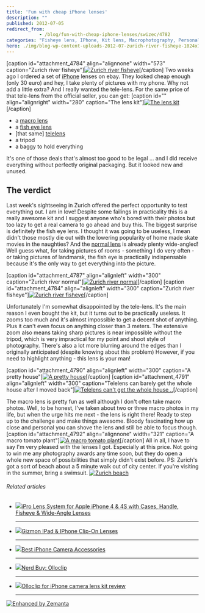 ```yaml
---
title: 'Fun with cheap iPhone lenses'
description: ""
published: 2012-07-05
redirect_from: 
            - /blog/fun-with-cheap-iphone-lenses/swizec/4782
categories: "Fisheye lens, IPhone, Kit lens, Macrophotography, Personal, Telephoto lens, Travel + Events, Wide-angle lens, Zurich"
hero: ./img/blog-wp-content-uploads-2012-07-zurich-river-fisheye-1024x764.jpg
---
```

\[caption id=&quot;attachment_4784&quot; align=&quot;alignnone&quot; width=&quot;573&quot; caption=&quot;Zurich river fisheye&quot;][![Zurich river fisheye](./img/blog-wp-content-uploads-2012-07-zurich-river-fisheye-1024x764.jpg "Zurich river fisheye")](http://swizec.com/blog/wp-content/uploads/2012/07/zurich-river-fisheye.jpg)\[/caption] Two weeks ago I ordered a set of [iPhone](http://www.apple.com/iphone "iPhone") lenses on ebay. They looked cheap enough (only 30 euro) and hey, I take plenty of pictures with my phone. Why not add a little extra? And I really wanted the tele-lens. For the same price of that tele-lens from the official seller, you can get: \[caption id=&quot;&quot; align=&quot;alignright&quot; width=&quot;280&quot; caption=&quot;The lens kit&quot;][![The lens kit](./img/tumblr_m6osxdwjBO1qekjngo1_500.jpg "The lens kit")](http://instagram.com/p/Msu2tAExgw/)\[/caption]

- a [macro lens](http://en.wikipedia.org/wiki/Macrophotography "Macrophotography")
- a [fish eye lens](http://en.wikipedia.org/wiki/Fisheye_lens "Fisheye lens")
- \[that same] [telelens](http://en.wikipedia.org/wiki/Telephoto_lens)
- a tripod
- a baggy to hold everything

It&#x27;s one of those deals that&#x27;s almost too good to be legal ... and I did receive everything without perfectly original packaging. But it looked new and unused.

## The verdict

Last week&#x27;s sightseeing in Zurich offered the perfect opportunity to test everything out. I am in love! Despite some failings in practicality this is a really awesome kit and I suggest anyone who&#x27;s bored with their photos but too lazy to get a real camera to go ahead and buy this. The biggest surprise is definitely the fish eye lens. I thought it was going to be useless, I mean didn&#x27;t those mostly die out with the lowering popularity of home made skate movies in the naughties? And the [normal lens](http://en.wikipedia.org/wiki/Normal_lens "Normal lens") is already plenty wide-angled! Well guess what, for taking pictures of rooms - something I do very often - or taking pictures of landmarsk, the fish eye is practically indispensable because it&#x27;s the only way to get everything into the picture.

\[caption id=&quot;attachment_4787&quot; align=&quot;alignleft&quot; width=&quot;300&quot; caption=&quot;Zurich river normal&quot;][![Zurich river normal](./img/blog-wp-content-uploads-2012-07-zurich-river-300x224.jpg "Zurich river normal")](http://swizec.com/blog/wp-content/uploads/2012/07/zurich-river.jpg)\[/caption] \[caption id=&quot;attachment_4784&quot; align=&quot;alignleft&quot; width=&quot;300&quot; caption=&quot;Zurich river fisheye&quot;][![Zurich river fisheye](./img/blog-wp-content-uploads-2012-07-zurich-river-fisheye-300x224.jpg "Zurich river fisheye")](http://swizec.com/blog/wp-content/uploads/2012/07/zurich-river-fisheye.jpg)\[/caption]

Unfortunately I&#x27;m somewhat disappointed by the tele-lens. It&#x27;s the main reason I even bought the kit, but it turns out to be practically useless. It zooms too much and it&#x27;s almost impossible to get a decent shot of anything. Plus it can&#x27;t even focus on anything closer than 3 meters. The extensive zoom also means taking sharp pictures is near impossible without the tripod, which is very impractical for my point and shoot style of photography. There&#x27;s also a lot more blurring around the edges than I originally anticipated (despite knowing about this problem) However, if you need to highlight anything - this lens is your man!

\[caption id=&quot;attachment_4790&quot; align=&quot;alignleft&quot; width=&quot;300&quot; caption=&quot;A pretty house&quot;][![A pretty house](./img/blog-wp-content-uploads-2012-07-pretty-house2-e1341492265181-300x224.jpg "A pretty house")](http://swizec.com/blog/wp-content/uploads/2012/07/pretty-house2.jpg)\[/caption] \[caption id=&quot;attachment_4791&quot; align=&quot;alignleft&quot; width=&quot;300&quot; caption=&quot;Telelens can barely get the whole house after I moved back&quot;][![Telelens can&#x27;t get the whole house ..](./img/blog-wp-content-uploads-2012-07-pretty-house-telelens-300x224.jpg "Telelens can&#x27;t get the whole house ..")](http://swizec.com/blog/wp-content/uploads/2012/07/pretty-house-telelens.jpg)\[/caption]

The macro lens is pretty fun as well although I don&#x27;t often take macro photos. Well, to be honest, I&#x27;ve taken about two or three macro photos in my life, but when the urge hits me next - the lens is right there! Ready to step up to the challenge and make things awesome. Bloody fascinating how up close and personal you can shove the lens and still be able to focus though. \[caption id=&quot;attachment_4792&quot; align=&quot;alignnone&quot; width=&quot;321&quot; caption=&quot;A macro tomato plant&quot;][![A macro tomato plant](./img/blog-wp-content-uploads-2012-07-macro-lens-e1341492483119-764x1024.jpg "A macro tomato plant")](http://swizec.com/blog/wp-content/uploads/2012/07/macro-lens.jpg)\[/caption] All in all, I have to say I&#x27;m very pleased with the lenses I got. Especially at this price. Not going to win me any photography awards any time soon, but they do open a whole new space of possibilities that simply didn&#x27;t exist before. PS: Zurich&#x27;s got a sort of beach about a 5 minute walk out of city center. If you&#x27;re visiting in the summer, bring a swimsuit. [![Zurich beach](./img/blog-wp-content-uploads-2012-07-zurich-beach-e1341492660981-1024x764.jpg "Zurich beach")](http://swizec.com/blog/wp-content/uploads/2012/07/zurich-beach.jpg)

###### Related articles

- [![](http://i.zemanta.com/noimg_08_80_80.jpg)](http://www.cellularaddons.com/2012/05/ipro-lens-system-for-apple-iphone-4-4s-with-cases-handle-fisheye-wide-angle-lenses/)[iPro Lens System for Apple iPhone 4 &amp; 4S with Cases, Handle, Fisheye &amp; Wide-Angle Lenses](http://www.cellularaddons.com/2012/05/ipro-lens-system-for-apple-iphone-4-4s-with-cases-handle-fisheye-wide-angle-lenses/)

  * * *

- [![](http://i.zemanta.com/88775801_80_80.jpg)](http://blackrockstar.wordpress.com/2012/05/14/gizmon-ipad-iphone-clip-on-lenses/)[Gizmon IPad &amp; IPhone Clip-On Lenses](http://blackrockstar.wordpress.com/2012/05/14/gizmon-ipad-iphone-clip-on-lenses/)

  * * *

- [![](http://i.zemanta.com/87114828_80_80.jpg)](http://abcnews.go.com/Technology/iphone-camera-accessories-best-iphone-lenses-flashes-tripods/story?id=16268582)[Best iPhone Camera Accessories](http://abcnews.go.com/Technology/iphone-camera-accessories-best-iphone-lenses-flashes-tripods/story?id=16268582)

  * * *

- [![](http://i.zemanta.com/89018402_80_80.jpg)](http://thespendicate.typepad.com/my-blog/2012/05/nerd-buy-olloclip.html)[Nerd Buy: Olloclip](http://thespendicate.typepad.com/my-blog/2012/05/nerd-buy-olloclip.html)

  * * *

- [![](http://i.zemanta.com/95428104_80_80.jpg)](http://9to5mac.com/2012/06/20/olloclip-for-iphone-camera-lens-kit-review/)[Olloclip for iPhone camera lens kit review](http://9to5mac.com/2012/06/20/olloclip-for-iphone-camera-lens-kit-review/)

  * * *

[![Enhanced by Zemanta](http://img.zemanta.com/zemified_e.png?x-id=7026883d-8d63-477f-839a-81d68b894a0f)](http://www.zemanta.com/?px "Enhanced by Zemanta")
